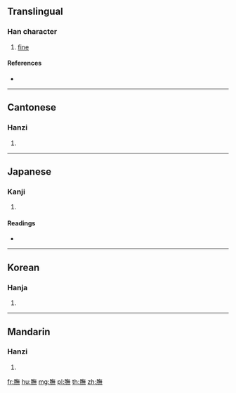 {{character info/new}}
==Translingual==

===Han character===
{{Han char|rn=130|rad=肉|as=12|sn=16|four=78231|canj=BOTF}}

# [[fine]]

====References====
* {{Han ref|kx=0995.040|dkj=29895|dj=1446.170|hdz=32111.200|uh=81B4|ud=33204|bh=EAF0|bd=60144}}

----

==Cantonese==

===Hanzi===
{{yue-hanzi|jyut=|y=mou5}}

# {{defn|lang=yue|sort=肉12}}

----

==Japanese==

===Kanji===
{{ja-kanji|grade=|rs=肉12}}

# {{defn|lang=ja|sort=肉12}}

====Readings====
* {{ja-readings|on=[[こ]] (ko), [[く]] (ku), [[ぶ]] (bu), [[む]] (mu)|kun=[[ほじし]] (hojishi)|nanori=}}

----

==Korean==

===Hanja===
{{ko-hanja|hangeul=무|eumhun=|rv=mu|mr=mu|y=mu}}

# {{defn|lang=ko|sort=肉12}}

----

==Mandarin==

===Hanzi===
{{cmn-hanzi|pin=[[wú]] ([[wu2]])|wg=wu<sup>2</sup>}}

# {{defn|lang=cmn|sort=肉12}}

[[fr:膴]]
[[hu:膴]]
[[mg:膴]]
[[pl:膴]]
[[th:膴]]
[[zh:膴]]